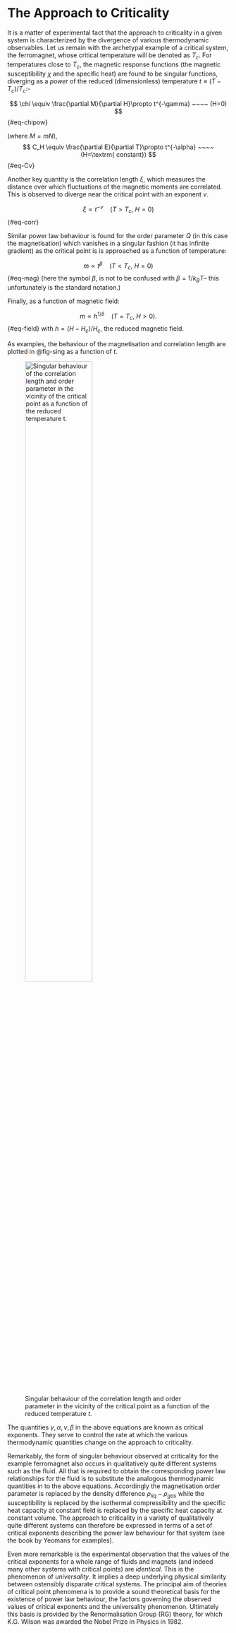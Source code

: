 # The Approach to Criticality {#sec:approach}

It is a matter of experimental fact that the approach to criticality in
a given system is characterized by the divergence of various
thermodynamic observables. Let us remain with the archetypal example of
a critical system, the ferromagnet, whose critical temperature will be
denoted as $T_c$. For temperatures close to $T_c$, the magnetic response
functions (the magnetic susceptibility $\chi$ and the specific heat) are
found to be singular functions, diverging as a *power* of the reduced
(dimensionless) temperature $t \equiv
(T-T_c)/T_c$:-

$$
\chi \equiv \frac{\partial M}{\partial H}\propto t^{-\gamma} ~~~~ (H=0) 
$${#eq-chipow}

(where $M=mN$),
$$
C_H \equiv \frac{\partial E}{\partial T}\propto t^{-\alpha} ~~~~ (H=\textrm{ constant}) 
$${#eq-Cv}

Another key quantity is the correlation length $\xi$, which measures the
distance over which fluctuations of the magnetic moments are correlated.
This is observed to diverge near the critical point with an exponent
$\nu$.

$$
\xi \propto t^{-\nu} ~~~~ (T > T_c,\: H=0)
$${#eq-corr}

Similar power law behaviour is found for the order parameter $Q$ (in
this case the magnetisation) which vanishes in a singular fashion (it
has infinite gradient) as the critical point is is approached as a
function of temperature:

$$
m \propto t^{\beta} ~~~~ (T < T_c,\: H=0) 
$${#eq-mag}
(here the symbol $\beta$, is not to be confused with $\beta=1/k_BT$--
this unfortunately is the standard notation.)

Finally, as a function of magnetic field:

$$m \propto h^{1/\delta} ~~~~ (T = T_c,\: H>0) .$${#eq-field}
with $h=(H-H_c)/H_c$, the reduced magnetic field.

As examples, the behaviour of the magnetisation and correlation length
are plotted in @fig-sing  as a function of $t$.

 ![Singular behaviour of the correlation length and order parameter in the vicinity of the critical point as a function of the reduced temperature $t$.](Figs/sing_color.png){width=60% fig-align="center" #fig-sing}

The quantities $\gamma, \alpha, \nu, \beta$ in the above equations are
known as critical exponents. They serve to control the rate at which the
various thermodynamic quantities change on the approach to criticality.

Remarkably, the form of singular behaviour observed at criticality for
the example ferromagnet also occurs in qualitatively quite different
systems such as the fluid. All that is required to obtain the
corresponding power law relationships for the fluid is to substitute the
analogous thermodynamic quantities in to the above equations.
Accordingly the magnetisation order parameter is replaced by the density
difference $\rho_{liq}-\rho_{gas}$ while the susceptibility is replaced
by the isothermal compressibility and the specific heat capacity at
constant field is replaced by the specific heat capacity at constant
volume. The approach to criticality in a variety of qualitatively quite
different systems can therefore be expressed in terms of a set of
critical exponents describing the power law behaviour for that system
(see the book by Yeomans for examples).

Even more remarkable is the experimental observation that the values of
the critical exponents for a whole range of fluids and magnets (and
indeed many other systems with critical points) are *identical*. This is
the phenomenon of *universality*. It implies a deep underlying physical
similarity between ostensibly disparate critical systems. The principal
aim of theories of critical point phenomena is to provide a sound
theoretical basis for the existence of power law behaviour, the factors
governing the observed values of critical exponents and the universality
phenomenon. Ultimately this basis is provided by the Renormalisation
Group (RG) theory, for which K.G. Wilson was awarded the Nobel Prize in
Physics in 1982.

